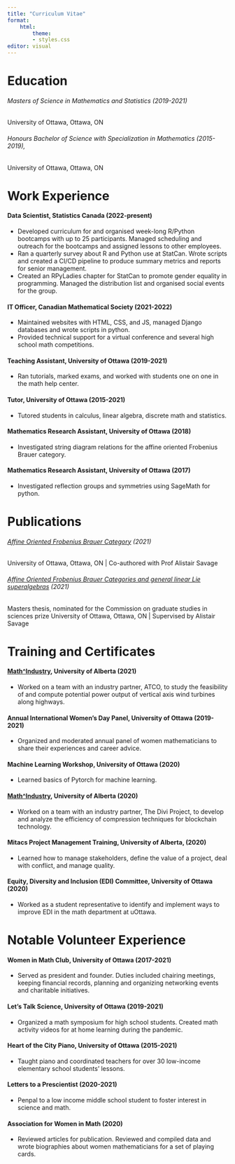 ```yaml
---
title: "Curriculum Vitae"
format: 
    html:
        theme: 
        - styles.css
editor: visual
---
```

# Education

###### Masters of Science in Mathematics and Statistics (2019-2021)
University of Ottawa, Ottawa, ON

###### Honours Bachelor of Science with Specialization in Mathematics (2015-2019),
University of Ottawa, Ottawa, ON


# Work Experience

#### Data Scientist, Statistics Canada (2022-present)

- Developed curriculum for and organised week-long R/Python bootcamps with up to 25 participants. Managed scheduling and outreach for the bootcamps and assigned lessons to other employees.
- Ran a quarterly survey about R and Python use at StatCan. Wrote scripts and created a CI/CD pipeline to produce summary metrics and reports for senior management.
- Created an RPyLadies chapter for StatCan to promote gender equality in programming. Managed the distribution list and organised social events for the group.

#### IT Officer, Canadian Mathematical Society (2021-2022)

- Maintained websites with HTML, CSS, and JS, managed Django databases and wrote scripts in python.
- Provided technical support for a virtual conference and several high school math competitions.

#### Teaching Assistant, University of Ottawa (2019-2021)
- Ran tutorials, marked exams, and worked with students one on one in the math help center.

#### Tutor, University of Ottawa (2015-2021)
- Tutored students in calculus, linear algebra, discrete math and statistics.

#### Mathematics Research Assistant, University of Ottawa (2018)
- Investigated string diagram relations for the affine oriented Frobenius Brauer category.

#### Mathematics Research Assistant, University of Ottawa (2017)
- Investigated reflection groups and symmetries using SageMath for python.

# Publications

###### [Affine Oriented Frobenius Brauer Category](https://arxiv.org/abs/2101.04582) (2021)
University of Ottawa, Ottawa, ON | Co-authored with Prof Alistair Savage

###### [Affine Oriented Frobenius Brauer Categories and general linear Lie superalgebras](https://ruor.uottawa.ca/handle/10393/42342) (2021)
Masters thesis, nominated for the Commission on graduate studies in sciences prize
University of Ottawa, Ottawa, ON | Supervised by Alistair Savage

# Training and Certificates

#### [Math^Industry](m2pi.ca), University of Alberta (2021)
- Worked on a team with an industry partner, ATCO, to study the feasibility of and compute potential power output of vertical axis wind turbines along highways.


#### Annual International Women’s Day Panel, University of Ottawa (2019-2021)
- Organized and moderated annual panel of women mathematicians to share their experiences and career advice.

#### Machine Learning Workshop, University of Ottawa (2020)
- Learned basics of Pytorch for machine learning.

#### [Math^Industry](m2pi.ca), University of Alberta (2020)
- Worked on a team with an industry partner, The Divi Project, to develop and analyze the efficiency of compression techniques for blockchain technology.

#### Mitacs Project Management Training, University of Alberta, (2020)
- Learned how to manage stakeholders, define the value of a project, deal with conflict, and manage quality.

#### Equity, Diversity and Inclusion (EDI) Committee, University of Ottawa (2020)
- Worked as a student representative to identify and implement ways to improve EDI in the math department at uOttawa.


# Notable Volunteer Experience

#### Women in Math Club, University of Ottawa (2017-2021)
- Served as president and founder. Duties included chairing meetings, keeping financial records, planning and organizing networking events and charitable initiatives.

#### Let’s Talk Science, University of Ottawa (2019-2021)
- Organized a math symposium for high school students. Created math activity videos for at home learning during the pandemic.

#### Heart of the City Piano, University of Ottawa (2015-2021)
- Taught piano and coordinated teachers for over 30 low-income elementary school students’ lessons.

#### Letters to a Prescientist (2020-2021)
- Penpal to a low income middle school student to foster interest in science and math.

#### Association for Women in Math (2020)
- Reviewed articles for publication. Reviewed and compiled data and wrote biographies about women mathematicians for a set of playing cards.
